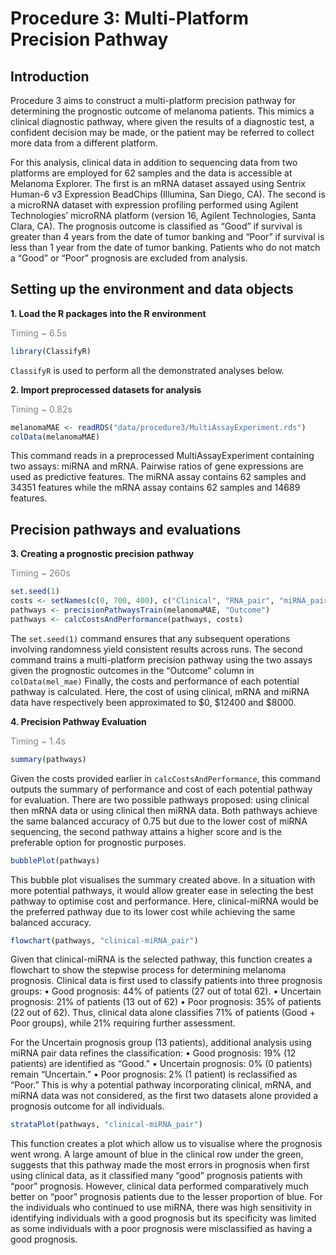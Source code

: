 # Procedure 3: Multi-Platform Precision Pathway

## Introduction

Procedure 3 aims to construct a multi-platform precision pathway for determining the prognostic outcome of melanoma patients. This mimics a clinical diagnostic pathway, where given the results of a diagnostic test, a confident decision may be made, or the patient may be referred to collect more data from a different platform.

For this analysis, clinical data in addition to sequencing data from two platforms are employed for 62 samples and the data is accessible at Melanoma Explorer. The first is an mRNA dataset assayed using Sentrix Human-6 v3 Expression BeadChips (Illumina, San Diego, CA). The second is a microRNA dataset with expression profiling performed using Agilent Technologies' microRNA platform (version 16, Agilent Technologies, Santa Clara, CA). The prognosis outcome is classified as "Good" if survival is greater than 4 years from the date of tumor banking and “Poor” if survival is less than 1 year from the date of tumor banking. Patients who do not match a “Good” or “Poor” prognosis are excluded from analysis.

## Setting up the environment and data objects

**1. Load the R packages into the R environment**

[Timing \~ 6.5s]{style="color: grey;"}

```r
library(ClassifyR)
```

`ClassifyR` is used to perform all the demonstrated analyses below.

**2. Import preprocessed datasets for analysis**

[Timing \~ 0.82s]{style="color: grey;"}

```r
melanomaMAE <- readRDS("data/procedure3/MultiAssayExperiment.rds")
colData(melanomaMAE)
```

This command reads in a preprocessed MultiAssayExperiment containing two assays: miRNA and mRNA. Pairwise ratios of gene expressions are used as predictive features. The miRNA assay contains 62 samples and 34351 features while the mRNA assay contains 62 samples and 14689 features.

## Precision pathways and evaluations

**3. Creating a prognostic precision pathway**

[Timing \~ 260s]{style="color: grey;"}

```r
set.seed(1)
costs <- setNames(c(0, 700, 400), c("Clinical", "RNA_pair", "miRNA_pair"))
pathways <- precisionPathwaysTrain(melanomaMAE, "Outcome")
pathways <- calcCostsAndPerformance(pathways, costs)
```

The `set.seed(1)` command ensures that any subsequent operations involving randomness yield consistent results across runs. The second command trains a multi-platform precision pathway using the two assays given the prognostic outcomes in the "Outcome" column in `colData(mel_mae)` Finally, the costs and performance of each potential pathway is calculated. Here, the cost of using clinical, mRNA and miRNA data have respectively been approximated to \$0, \$12400 and \$8000.

**4. Precision Pathway Evaluation**

[Timing \~ 1.4s]{style="color: grey;"}

```r
summary(pathways)
```

Given the costs provided earlier in `calcCostsAndPerformance`, this command outputs the summary of performance and cost of each potential pathway for evaluation. There are two possible pathways proposed: using clinical then mRNA data or using clinical then miRNA data. Both pathways achieve the same balanced accuracy of 0.75 but due to the lower cost of miRNA sequencing, the second pathway attains a higher score and is the preferable option for prognostic purposes.

```r
bubblePlot(pathways)
```

This bubble plot visualises the summary created above. In a situation with more potential pathways, it would allow greater ease in selecting the best pathway to optimise cost and performance. Here, clinical-miRNA would be the preferred pathway due to its lower cost while achieving the same balanced accuracy.

```r
flowchart(pathways, "clinical-miRNA_pair")
```

Given that clinical-miRNA is the selected pathway, this function creates a flowchart to show the stepwise process for determining melanoma prognosis. Clinical data is first used to classify patients into three prognosis groups: • Good prognosis: 44% of patients (27 out of total 62). • Uncertain prognosis: 21% of patients (13 out of 62) • Poor prognosis: 35% of patients (22 out of 62). Thus, clinical data alone classifies 71% of patients (Good + Poor groups), while 21% requiring further assessment.

For the Uncertain prognosis group (13 patients), additional analysis using miRNA pair data refines the classification: • Good prognosis: 19% (12 patients) are identified as “Good.” • Uncertain prognosis: 0% (0 patients) remain “Uncertain.” • Poor prognosis: 2% (1 patient) is reclassified as “Poor.” This is why a potential pathway incorporating clinical, mRNA, and miRNA data was not considered, as the first two datasets alone provided a prognosis outcome for all individuals.

```r
strataPlot(pathways, "clinical-miRNA_pair")
```

This function creates a plot which allow us to visualise where the prognosis went wrong. A large amount of blue in the clinical row under the green, suggests that this pathway made the most errors in prognosis when first using clinical data, as it classified many "good" prognosis patients with "poor" prognosis. However, clinical data performed comparatively much better on "poor" prognosis patients due to the lesser proportion of blue. For the individuals who continued to use miRNA, there was high sensitivity in identifying individuals with a good prognosis but its specificity was limited as some individuals with a poor prognosis were misclassified as having a good prognosis.
